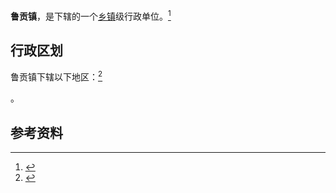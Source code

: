 {{中国乡级行政区|52/23/25/105/000}}

'''鲁贡镇'''，是{{PRC admin/fullname|52/23/25/105/000|3}}下辖的一个[[乡镇|乡镇]]级行政单位。<ref>{{PRC admin/ref sgc|{{PRC admin/parent|52/23/25/105/000}}}}</ref>

== 行政区划 ==

鲁贡镇下辖以下地区：<ref>{{PRC admin/ref sgc|52/23/25/105/000}}</ref>

{{PRC admin/children|52/23/25/105/000}}。

== 参考资料 ==

{{reflist}}

{{行政区划小作品}}
{{PRC admin/navcat|52/23/25/105/000}}